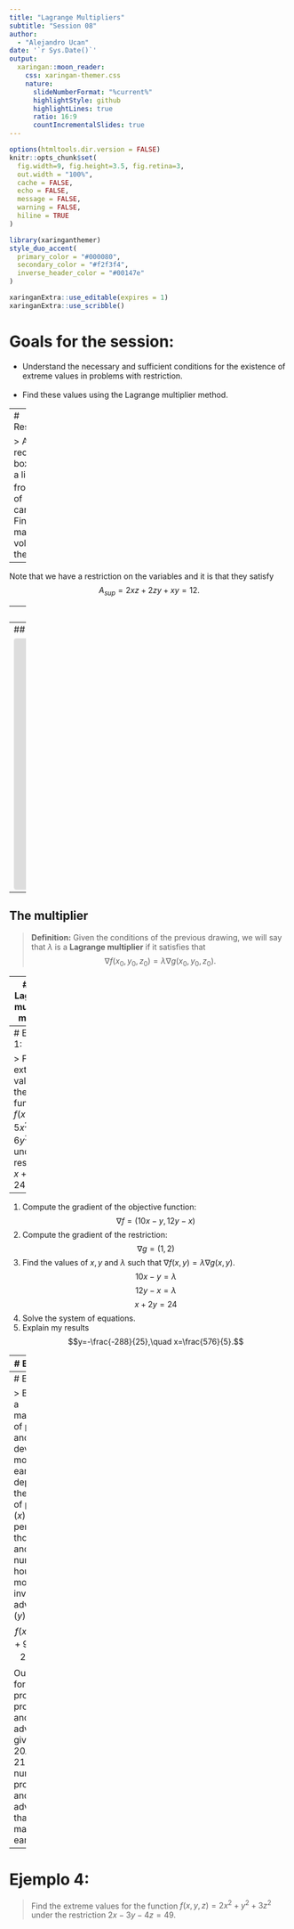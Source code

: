 ```yaml
---
title: "Lagrange Multipliers"
subtitle: "Session 08"  
author: 
  - "Alejandro Ucan"
date: '`r Sys.Date()`'
output:
  xaringan::moon_reader:
    css: xaringan-themer.css
    nature:
      slideNumberFormat: "%current%"
      highlightStyle: github
      highlightLines: true
      ratio: 16:9
      countIncrementalSlides: true
---
```


```r
options(htmltools.dir.version = FALSE)
knitr::opts_chunk$set(
  fig.width=9, fig.height=3.5, fig.retina=3,
  out.width = "100%",
  cache = FALSE,
  echo = FALSE,
  message = FALSE, 
  warning = FALSE,
  hiline = TRUE
)
```

```r
library(xaringanthemer)
style_duo_accent(
  primary_color = "#000080",
  secondary_color = "#f2f3f4",
  inverse_header_color = "#00147e"
)
```

```r
xaringanExtra::use_editable(expires = 1)
xaringanExtra::use_scribble()
```
# Goals for the session:

* Understand the necessary and sufficient conditions for the existence of extreme values in problems with restriction. <br/><br/>
* Find these values using the Lagrange multiplier method.
 
---
# Restrictions?


> A rectangular box without a lid is made from $12m^2$ of cardboard. Find the maximum volume of the box.
<br/>
--

Note that we have a restriction on the variables and it is that they satisfy $$A_{sup}=2xz+2zy+xy=12.$$

---
# Intuitively

We want to find the extreme values of a function $f(x,y)$ such that the variables satisfy a restriction that can be expressed as a level curve of a function $g(x,y).$ <br/><br/>
We want to find the $(x,y)$ such that $$f(x,y)\mbox{ has an extreme value}$$ $$g(x,y)=k.$$

---
## Visually


<iframe src="https://www.geogebra.org/classic/uebb3j98?embed" width="1200" height="450" allowfullscreen style="border: 1px solid #e4e4e4;border-radius: 4px;" frameborder="0"></iframe>

---
## The multiplier


> **Definition:** Given the conditions of the previous drawing, we will say that $\lambda$ is a **Lagrange multiplier** if it satisfies that $$\nabla f(x_0,y_0,z_0)=\lambda \nabla g(x_0,y_0,z_0).$$

---
# The Lagrange multiplier method

> To find the extreme values of a function $f(x,y,z)$ such that the variables satisfy a restriction that can be expressed as a level curve of a function $g(x,y,z).$ We can use the following steps:

  * Find the values $x,y,z$ and $\lambda$ such that $$\nabla f(x,y,z)=\lambda \nabla g(x,y,z).$$
  * Evaluate $f$ at these points, the largest of these numbers is the maximum and the smallest the minimum.
  
---
# Ejemplo 1:

> Find the extreme values of the function $f(x,y)=5x^2+6y^2-xy$ under the restriction $x+2y=24.$

--
1. Compute the gradient of the objective function: $$\nabla f= (10x-y,12y-x)$$
1. Compute the gradient of the restriction: $$\nabla g =(1,2)$$
1. Find the values of $x,y$ and $\lambda$ such that $\nabla f(x,y)=\lambda \nabla g(x,y).$
 $$10x-y=\lambda$$ $$12y-x=\lambda$$ $$x+2y=24$$
1. Solve the system of equations.
1. Explain my results $$y=-\frac{-288}{25},\quad x=\frac{576}{5}.$$


---
# Example 2:


> The Cobb-Douglas production function for a production is given by $f(x,y)=100x^{3/4}y^{1/4}.$ Where $x$ are the units of production (at 150mxn per unit) and $y$ are the units of capital (at 250mxn per unit). If our production and capital units are restricted to 50000mxn. Find the maximum production for this manufacturing.
---
# Ejemplo 3:

>  BioTech is a manufacturer of prothesis and has developed a model of earnings that depends on the number of prothesis ($x$) that sells per month (in thousands) and the number of hours per month that invests in advertising ($y$). $$f(x,y)=48x+96y-x^2-2xy-9y^2.$$ Our budget for production of prothesis and advertising is given by $20x+4y=216.$ Find the number of prothesis and hours of advertising that maximize my earnings.

---
# Ejemplo 4:

> Find the extreme values for the function $f(x,y,z)=2x^2+y^2+3z^2$ under the restriction $2x-3y-4z=49.$
